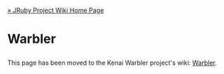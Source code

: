 [[Home|&raquo; JRuby Project Wiki Home Page]] 

<h1>Warbler</h1>

This page has been moved to the Kenai Warbler project's wiki: <a href="{{project warbler page Home}}">Warbler</a>.

